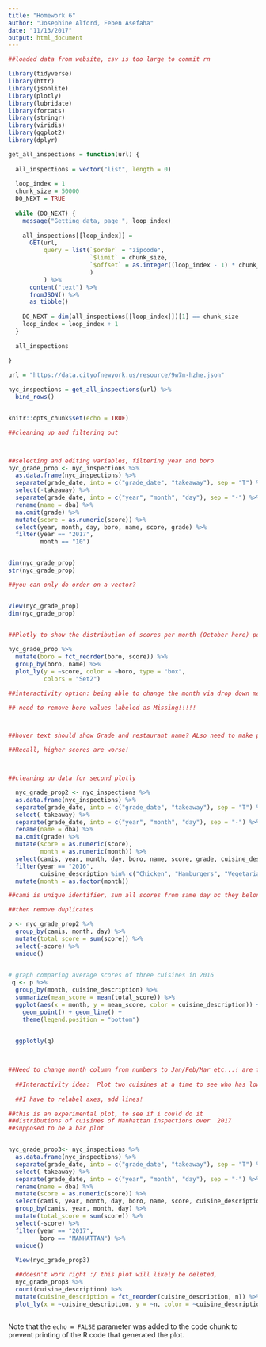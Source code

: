 ```yaml
---
title: "Homework 6"
author: "Josephine Alford, Feben Asefaha"
date: "11/13/2017"
output: html_document
---
```


```r

##loaded data from website, csv is too large to commit rn

library(tidyverse)
library(httr)
library(jsonlite)
library(plotly)
library(lubridate)
library(forcats)
library(stringr)
library(viridis)
library(ggplot2)
library(dplyr)

get_all_inspections = function(url) {
  
  all_inspections = vector("list", length = 0)
  
  loop_index = 1
  chunk_size = 50000
  DO_NEXT = TRUE
  
  while (DO_NEXT) {
    message("Getting data, page ", loop_index)
    
    all_inspections[[loop_index]] = 
      GET(url,
          query = list(`$order` = "zipcode",
                       `$limit` = chunk_size,
                       `$offset` = as.integer((loop_index - 1) * chunk_size)
                       )
          ) %>%
      content("text") %>%
      fromJSON() %>%
      as_tibble()
    
    DO_NEXT = dim(all_inspections[[loop_index]])[1] == chunk_size
    loop_index = loop_index + 1
  }
  
  all_inspections
  
}

url = "https://data.cityofnewyork.us/resource/9w7m-hzhe.json"

nyc_inspections = get_all_inspections(url) %>%
  bind_rows() 


knitr::opts_chunk$set(echo = TRUE)
```



```r

##cleaning up and filtering out



##selecting and editing variables, filtering year and boro
nyc_grade_prop <- nyc_inspections %>% 
  as.data.frame(nyc_inspections) %>% 
  separate(grade_date, into = c("grade_date", "takeaway"), sep = "T") %>%
  select(-takeaway) %>% 
  separate(grade_date, into = c("year", "month", "day"), sep = "-") %>% 
  rename(name = dba) %>% 
  na.omit(grade) %>% 
  mutate(score = as.numeric(score)) %>% 
  select(year, month, day, boro, name, score, grade) %>% 
  filter(year == "2017",
         month == "10")


dim(nyc_grade_prop)
str(nyc_grade_prop) 

##you can only do order on a vector?


View(nyc_grade_prop)
dim(nyc_grade_prop)

 
##Plotly to show the distribution of scores per month (October here) per boro

nyc_grade_prop %>% 
  mutate(boro = fct_reorder(boro, score)) %>% 
  group_by(boro, name) %>% 
  plot_ly(y = ~score, color = ~boro, type = "box",
          colors = "Set2") 

##interactivity option: being able to change the month via drop down menu?

## need to remove boro values labeled as Missing!!!!!



##hover text should show Grade and restaurant name? ALso need to make points a lot smaller!

##Recall, higher scores are worse!




```

```r

##cleaning up data for second plotly 

  nyc_grade_prop2 <- nyc_inspections %>% 
  as.data.frame(nyc_inspections) %>% 
  separate(grade_date, into = c("grade_date", "takeaway"), sep = "T") %>%
  select(-takeaway) %>% 
  separate(grade_date, into = c("year", "month", "day"), sep = "-") %>% 
  rename(name = dba) %>% 
  na.omit(grade) %>% 
  mutate(score = as.numeric(score),
         month = as.numeric(month)) %>% 
  select(camis, year, month, day, boro, name, score, grade, cuisine_description) %>% 
  filter(year == "2016",
         cuisine_description %in% c("Chicken", "Hamburgers", "Vegetarian")) %>%
  mutate(month = as.factor(month)) 

##cami is unique identifier, sum all scores from same day bc they belong to same inspection

##then remove duplicates

p <- nyc_grade_prop2 %>% 
  group_by(camis, month, day) %>% 
  mutate(total_score = sum(score)) %>% 
  select(-score) %>% 
  unique()

  
# graph comparing average scores of three cuisines in 2016
 q <- p %>% 
  group_by(month, cuisine_description) %>% 
  summarize(mean_score = mean(total_score)) %>% 
  ggplot(aes(x = month, y = mean_score, color = cuisine_description)) +
    geom_point() + geom_line() +
    theme(legend.position = "bottom")

  
  ggplotly(q)
  


##Need to change month column from numbers to Jan/Feb/Mar etc...! are factors
  
  ##Interactivity idea:  Plot two cuisines at a time to see who has lower (better) mean scores per month: Hamburgers v  Vegetarian, Chicken v Hamburgers, Hamburgers v Chicken (like three button choices)
  
  ##I have to relabel axes, add lines!


```



```r

##this is an experimental plot, to see if i could do it
##distributions of cuisines of Manhattan inspections over  2017
##supposed to be a bar plot


nyc_grade_prop3<- nyc_inspections %>% 
  as.data.frame(nyc_inspections) %>% 
  separate(grade_date, into = c("grade_date", "takeaway"), sep = "T") %>%
  select(-takeaway) %>% 
  separate(grade_date, into = c("year", "month", "day"), sep = "-") %>% 
  rename(name = dba) %>% 
  mutate(score = as.numeric(score)) %>% 
  select(camis, year, month, day, boro, name, score, cuisine_description, grade) %>% 
  group_by(camis, year, month, day) %>% 
  mutate(total_score = sum(score)) %>% 
  select(-score) %>% 
  filter(year == "2017",
         boro == "MANHATTAN") %>% 
  unique() 
  
  View(nyc_grade_prop3)

  ##doesn't work right :/ this plot will likely be deleted, 
  nyc_grade_prop3 %>% 
  count(cuisine_description) %>% 
  mutate(cuisine_description = fct_reorder(cuisine_description, n)) %>% 
  plot_ly(x = ~cuisine_description, y = ~n, color = ~cuisine_description, type = "bar") 
  


```

Note that the `echo = FALSE` parameter was added to the code chunk to prevent printing of the R code that generated the plot.
